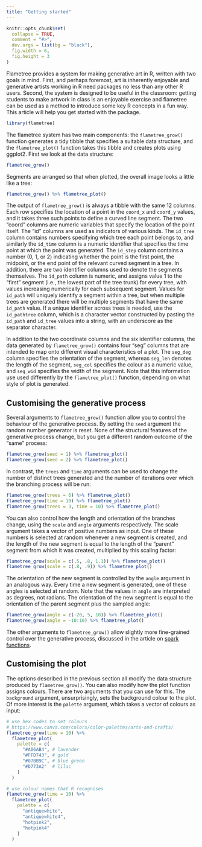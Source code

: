 ```yaml
---
title: "Getting started"
---
```


```r
knitr::opts_chunk$set(
  collapse = TRUE,
  comment = "#>",
  dev.args = list(bg = "black"),
  fig.width = 6,
  fig.height = 3
)
```

Flametree provides a system for making generative art in R, written with two goals in mind. First, and perhaps foremost, art is inherently enjoyable and generative artists working in R need packages no less than any other R users. Second, the system is designed to be useful in the classroom: getting students to make artwork in class is an enjoyable exercise and flametree can be used as a method to introduce some key R concepts in a fun way. This article will help you get started with the package.

```r
library(flametree)
```

The flametree system has two main components: the `flametree_grow()` function generates a tidy tibble that specifies a suitable data structure, and the `flametree_plot()` function takes this tibble and creates plots using ggplot2. First we look at the data structure:

```r
flametree_grow()
```

Segments are arranged so that when plotted, the overall image looks a little like a tree:

```r
flametree_grow() %>% flametree_plot()
```

The output of `flametree_grow()` is always a tibble with the same 12 columns. Each row specifies the location of a point in the `coord_x` and `coord_y` values, and it takes three such points to define a curved line segment. The two "coord" columns are numeric variables that specify the location of the point itself. The "id" columns are used as indicators of various kinds. The `id_tree` column contains numbers specifying which tree each point belongs to, and similarly the `id_time` column is a numeric identifier that specifies the time point at which the point was generated. The `id_step` column contains a number (0, 1, or 2) indicating whether the point is the first point, the midpoint, or the end point of the relevant curved segment in a tree. In addition, there are two identifier columns used to denote the segments themselves. The `id_path` column is numeric, and assigns value 1 to the "first" segment (i.e., the lowest part of the tree trunk) for every tree, with values increasing numerically for each subsequent segment. Values for `id_path` will uniquely identify a segment within a tree, but when multiple trees are generated there will be multiple segments that have the same `id_path` value. If a unique identifier across trees is needed, use the `id_pathtree` column, which is a character vector constructed by pasting the `id_path` and `id_tree` values into a string, with an underscore as the separator character. 

In addition to the two coordinate columns and the six identifier columns, the data generated by `flametree_grow()` contains four "seg" columns that are intended to map onto different visual characteristics of a plot. The `seg_deg` column specifies the orientation of the segment, whereas `seg_len` denotes the length of the segment, `seg_col` specifies the colour as a numeric value, and `seg_wid` specifies the width of the segment. Note that this information use used differently by the `flametree_plot()` function, depending on what style of plot is generated.


## Customising the generative process

Several arguments to `flametree_grow()` function allow you to control the behaviour of the generative process. By setting the `seed` argument the random number generator is reset. None of the structural features of the generative process change, but you get a different random outcome of the "same" process:

```r
flametree_grow(seed = 1) %>% flametree_plot()
flametree_grow(seed = 2) %>% flametree_plot()
```

In contrast, the `trees` and `time` arguments can be used to change the number of distinct trees generated and the number of iterations over which the branching process will be run:

```r
flametree_grow(trees = 6) %>% flametree_plot()
flametree_grow(time = 10) %>% flametree_plot()
flametree_grow(trees = 3, time = 10) %>% flametree_plot()
```

You can also control how the length and orientation of the branches change, using the `scale` and `angle` arguments respectively. The scale argument takes a vector of positive numbers as input. One of these numbers is selected at random whenever a new segment is created, and the length of the new segment is equal to the length of the "parent" segment from which it was created, multiplied by this scaling factor:

```r
flametree_grow(scale = c(.5, .8, 1.1)) %>% flametree_plot()
flametree_grow(scale = c(.8, .9)) %>% flametree_plot()
```

The orientation of the new segment is controlled by the `angle` argument in an analogous way. Every time a new segment is generated, one of these angles is selected at random. Note that the values in `angle` are interpreted as degrees, not radians. The orientation of the new segment is equal to the orientation of the parent segment plus the sampled angle:

```r
flametree_grow(angle = c(-20, 5, 10)) %>% flametree_plot()
flametree_grow(angle = -10:10) %>% flametree_plot()
```

The other arguments to `flametree_grow()` allow slightly more fine-grained control over the generative process, discussed in the article on [spark functions](/articles/articles/spark-functions.html).

## Customising the plot

The options described in the previous section all modify the data structure produced by `flametree_grow()`. You can also modify how the plot function assigns colours. There are two arguments that you can use for this. The `background` argument, unsurprisingly, sets the background colour to the plot. Of more interest is the `palette` argument, which takes a vector of colours as input:

```r
# use hex codes to set colours
# https://www.canva.com/colors/color-palettes/arts-and-crafts/
flametree_grow(time = 10) %>% 
  flametree_plot(
    palette = c(
      "#A06AB4", # lavender
      "#FFD743", # gold
      "#07BB9C", # blue green
      "#D773A2"  # lilac
    )
  )

# use colour names that R recognises
flametree_grow(time = 10) %>% 
  flametree_plot(
    palette = c(
      "antiquewhite", 
      "antiquewhite4", 
      "hotpink2", 
      "hotpink4"  
    )
  )
```


